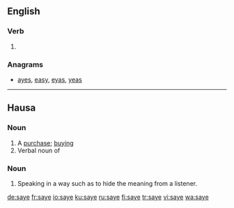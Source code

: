 ==English==

===Verb===
{{head|en|verb}}

# {{obsolete spelling of|say|lang=en}}

===Anagrams===
* [[ayes#English|ayes]], [[easy#English|easy]], [[eyas#English|eyas]], [[yeas#English|yeas]]

----

==Hausa==

===Noun===
{{head|ha|noun|g=m|head=sàyē|plural|saye saye}}

# A [[purchase]]; [[buying]]
# Verbal noun of {{m|ha|saya}}

===Noun===
{{head|ha|noun|g=m|head=sā̀yē}}

# Speaking in a way such as to hide the meaning from a listener.

[[de:saye]]
[[fr:saye]]
[[io:saye]]
[[ku:saye]]
[[ru:saye]]
[[fi:saye]]
[[tr:saye]]
[[vi:saye]]
[[wa:saye]]